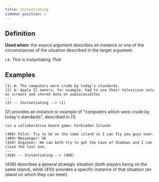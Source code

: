 ```yaml
---
title: Instantiating
sidebar_position: 1
---
```


## Definition

**Used when:** the source argument describes an instance or one of the circumstances of the situation described in the target argument.

i.e. *This* is instantiating *That*

## Examples

```
(1) A: The computers were crude by today's standards.
(2) A: Apple II owners, for example, had to use their television sets as screens and stored data on audiocassettes
---
(2) -- Instantiating --> (1)
```
(2) provides an instance or example of "computers which were crude by today's standards", described in (1).

```
<in a collaborative board game: Forbidden Island>

(408) Pilot: Try to be on the same island so I can fly you guys over.
(409) Messenger: Ok
(410) Engineer: We can both try to get the Cave of Shadows and I can claim the last one.
---
(410) -- Instantiating --> (408)
```
(408) describes a general strategic situation (both players being on the same island), while (410) provides a specific instance of that situation (an island on which they can meet).
